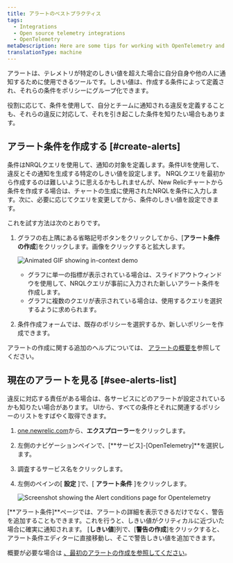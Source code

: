 ```yaml
---
title: アラートのベストプラクティス
tags:
  - Integrations
  - Open source telemetry integrations
  - OpenTelemetry
metaDescription: Here are some tips for working with OpenTelemetry and New Relic alerts.
translationType: machine
---
```





アラートは、テレメトリが特定のしきい値を超えた場合に自分自身や他の人に通知するために使用できるツールです。しきい値は、作成する条件によって定義され、それらの条件をポリシーにグループ化できます。

役割に応じて、条件を使用して、自分とチームに通知される違反を定義することも、それらの違反に対応して、それを引き起こした条件を知りたい場合もあります。

## アラート条件を作成する [#create-alerts]

条件はNRQLクエリを使用して、通知の対象を定義します。条件UIを使用して、違反とその通知を生成する特定のしきい値を設定します。 NRQLクエリを最初から作成するのは難しいように思えるかもしれませんが、New Relicチャートから条件を作成する場合は、チャートの生成に使用されたNRQLを条件に入力します。次に、必要に応じてクエリを変更してから、条件のしきい値を設定できます。

これを試す方法は次のとおりです。

1. グラフの右上隅にある省略記号ボタンをクリックしてから、\[**アラート条件の作成**]をクリックします。画像をクリックすると拡大します。

   <img
     src={inContextDemo}
     title="In-context demo"
     alt="Animated GIF showing in-context demo"
   />

   * グラフに単一の指標が表示されている場合は、スライドアウトウィンドウを使用して、NRQLクエリが事前に入力された新しいアラート条件を作成します。
   * グラフに複数のクエリが表示されている場合は、使用するクエリを選択するように求められます。

2. 条件作成フォームでは、既存のポリシーを選択するか、新しいポリシーを作成できます。

アラートの作成に関する追加のヘルプについては、 [アラートの概要を](/docs/alerts-applied-intelligence/new-relic-alerts/get-started/your-first-nrql-condition)参照してください。

## 現在のアラートを見る [#see-alerts-list]

違反に対応する責任がある場合は、各サービスにどのアラートが設定されているかも知りたい場合があります。 UIから、すべての条件とそれに関連するポリシーのリストをすばやく取得できます。

1. [one.newrelic.com](https://one.newrelic.com)から、**エクスプローラー**をクリックします。

2. 左側のナビゲーションペインで、\[**サービス]-\[OpenTelemetry]**を選択します。

3. 調査するサービス名をクリックします。

4. 左側のペインの\[ **設定** ]で、\[ **アラート条件** ]をクリックします。

   <img src={otelAlertsConditionList} title="Screenshot showing the Alert conditions page for Opentelemetry" alt="Screenshot showing the Alert conditions page for Opentelemetry"/>

\[**アラート条件]**ページでは、アラートの詳細を表示できるだけでなく、警告を追加することもできます。これを行うと、しきい値がクリティカルに近づいた場合に確実に通知されます。 \[**しきい値**]列で、\[**警告の作成**]をクリックすると、アラート条件エディターに直接移動し、そこで警告しきい値を追加できます。

概要が必要な場合は [、最初のアラートの作成を参照してください](/docs/alerts-applied-intelligence/new-relic-alerts/get-started/your-first-nrql-condition)。